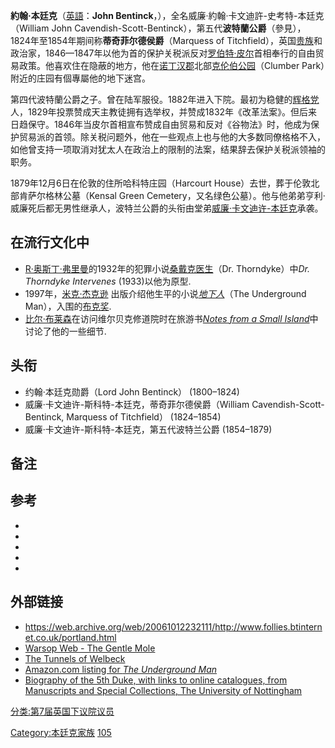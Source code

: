 {{Link style|time=2015-12-11T09:55:59+00:00}}
{{Infobox noble
|name = 約翰·本廷克
|honorific-suffix = [[英国枢密院|PC]], [[英国皇家学会|FRS]]
|title = 波特兰公爵
|image = Portland 2393660k.jpg
|birth_date = {{birth date|1800|09|12|df=yes}}
|birth_place = [[倫敦|倫敦]]
|death_date = {{death date and age|1879|12|6|1800|09|12|df=yes}}
|death_place = 倫敦
|noble family = {{le|本廷克家族|Bentinck family}}
|father = [[第四代波特蘭公爵威廉·本廷克|威廉·本廷克]]
|mother = 亨麗埃塔·史考特
}}

'''約翰·本廷克'''（[[英語|英語]]：'''John Bentinck'''，{{bd|1800年|9月12日|1879年|12月6日|}}），全名威廉·約翰·卡文迪許-史考特-本廷克（William John Cavendish-Scott-Bentinck），第五代'''波特蘭公爵'''（參見{{le|波特蘭伯爵|Earl of Portland}}），1824年至1854年期间称'''蒂奇菲尔德侯爵'''（Marquess of Titchfield），英国[[贵族|贵族]]和政治家，1846—1847年以他为首的保护关税派反对[[罗伯特·皮尔|罗伯特·皮尔]]首相奉行的自由贸易政策。他喜欢住在隐蔽的地方，他在[[诺丁汉郡|诺丁汉郡]]北部[[克伦伯公园|克伦伯公园]]（Clumber Park）附近的庄园有個專屬他的地下迷宫。

第四代波特蘭公爵之子。曾在陆军服役。1882年进入下院。最初为稳健的[[輝格黨_(英國)|辉格党]]人，1829年投票赞成天主教徒拥有选举权，并赞成1832年《改革法案》。但后来日趋保守。1846年当皮尔首相宣布赞成自由贸易和反对《谷物法》时，他成为保护贸易派的首领。除关税问题外，他在一些观点上也与他的大多数同僚格格不入，如他曾支持一项取消对犹太人在政治上的限制的法案，结果辞去保护关税派领袖的职务。

1879年12月6日在伦敦的住所哈科特庄园（Harcourt House）去世，葬于伦敦北部肯萨尔格林公墓（Kensal Green Cemetery，又名绿色公墓）。他与他弟弟亨利·威廉死后都无男性继承人，波特兰公爵的头衔由堂弟[[第六代波特兰公爵威廉·卡文迪许-本廷克|威廉·卡文迪许-本廷克]]承袭。

==在流行文化中==
* [[R·奥斯丁·弗里曼|R·奥斯丁·弗里曼]]的1932年的犯罪小说[[桑戴克医生|桑戴克医生]]（Dr. Thorndyke）中''Dr. Thorndyke Intervenes'' (1933)以他为原型.
* 1997年，[[米克·杰克逊_(作者)|米克·杰克逊]] 出版介绍他生平的小说''[[地下人_(小说)|地下人]]''（The Underground Man），入围的[[布克奖|布克奖]].
* [[比尔·布莱森|比尔·布莱森]]在访问维尔贝克修道院时在旅游书''[[Notes_from_a_Small_Island|Notes from a Small Island]]''中讨论了他的一些细节.

== 头衔 ==
* 约翰·本廷克勋爵（Lord John Bentinck） (1800–1824)
* 威廉·卡文迪许-斯科特-本廷克，蒂奇菲尔德侯爵（William Cavendish-Scott-Bentinck, Marquess of Titchfield） (1824–1854)
* 威廉·卡文迪许-斯科特-本廷克，第五代波特兰公爵 (1854–1879)

==备注==
{{reflist}}

==参考==
* {{cite web | last = Rigg | first = J.M. | authorlink = | coauthors = K. D. Reynolds | title = Bentinck, (William) John Cavendish-Scott- | work = [[Dictionary_of_National_Biography|Oxford Dictionary of National Biography]] | publisher = [[Oxford_University_Press|Oxford University Press]] | date = | url = http://www.oxforddnb.com/view/article/2163?docPos=3 | format = | doi = | accessdate =4 November 2008}}
* {{1911}}
* {{cite book | first=Catherine | last=Caufield | title=The Emperor of the United States and other magnificent British eccentrics | publisher=Routledge and Kegan Paul | year=1981 | isbn=0-7100-0957-7 | pages=24–28}}
* {{cite book | last = Druce | first = George Hollamby | authorlink = | coauthors = Kenneth Henderson | title = The Druce-Portland case | publisher = The Idler | year = 1907 | location = | pages = | url = | doi = | id = | isbn = }}
* {{cite DNB|wstitle=Bentinck-Scott, William John Cavendish|first=James McMullen|last=Rigg|volume=4}}

== 外部链接 ==
* https://web.archive.org/web/20061012232111/http://www.follies.btinternet.co.uk/portland.html
* [http://www.warsopweb.co.uk/articles/history/mole.htm Warsop Web - The Gentle Mole]
* [https://web.archive.org/web/20060410131501/http://www.geocities.com/mishal153/The_Tunnels_of_Welbeck.htm The Tunnels of Welbeck]
* [http://www.amazon.com/dp/0140274375 Amazon.com listing for ''The Underground Man'']
* [http://www.nottingham.ac.uk/manuscriptsandspecialcollections/collectionsindepth/family/portland/biographies/biographyofwilliamjohncavendish-bentinck-scott,5thdukeofportland(1800-1879).aspx Biography of the 5th Duke, with links to online catalogues, from Manuscripts and Special Collections, The University of Nottingham]

{{s-start}}
{{s-par|uk}}
{{s-bef |before  = [[威廉·亨利·卡文迪许-本廷克，蒂奇菲尔德侯爵|蒂奇菲尔德侯爵]]
        |before2 = [[约翰·沃波尔|约翰·沃波尔]]}}
{{s-ttl |title   = [[:en:King's_Lynn_(UK_Parliament_constituency)|金斯林]]国会议员
        |with    = [[约翰·沃波尔|约翰·沃波尔]]
        |years   = [[:en:King's_Lynn_by-election,_1824|1824]]–[[1826年英国大选|1826]]}}
{{s-aft |after   = [[威廉·本廷克勋爵|威廉·亨利·卡文迪许-本廷克勋爵]]
        |after2  = [[约翰·沃波尔|约翰·沃波尔]]}}

{{s-reg|uk}}
{{s-bef |before=[[威廉·本廷克，第四代波特兰公爵|威廉·卡文迪许-斯科特-本廷克]]}}
{{s-ttl |title=[[波特兰公爵|波特兰公爵]] |years=1854–1879}}
{{s-aft |after=[[威廉·卡文迪许-本廷克，第六代波特兰公爵|威廉·卡文迪许-本廷克]]}}
{{s-end}}

{{波特蘭公爵}}
{{波特蘭伯爵}}
{{Authority control}}

{{DEFAULTSORT:Portland, John Bentinck, 5th Duke Of}}
[[Category:本廷克家族|Category:本廷克家族]]
[[Category:波特兰公爵|105]]
[[分类:第7届英国下议院议员|分类:第7届英国下议院议员]]